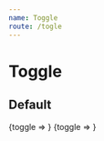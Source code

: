 ```yaml
---
name: Toggle
route: /togle
---
```



# Toggle

<Props of={Toggle} />

## Default

<Playground>
  <ThemeProvider>
    <ToggleContainer>
      {toggle => <Toggle id="switch1" toggle={toggle} />}
    </ToggleContainer>
    <ToggleContainer>
      {toggle => <Toggle appearance="primary" id="switch2" toggle={toggle} />}
    </ToggleContainer>
  </ThemeProvider>
</Playground>
